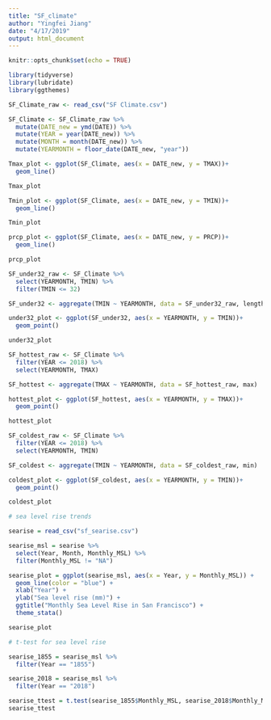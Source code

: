 ```yaml
---
title: "SF_climate"
author: "Yingfei Jiang"
date: "4/17/2019"
output: html_document
---
```


```r
knitr::opts_chunk$set(echo = TRUE)
```

```r

library(tidyverse)
library(lubridate)
library(ggthemes)

```

```r

SF_Climate_raw <- read_csv("SF Climate.csv")

SF_Climate <- SF_Climate_raw %>% 
  mutate(DATE_new = ymd(DATE)) %>% 
  mutate(YEAR = year(DATE_new)) %>% 
  mutate(MONTH = month(DATE_new)) %>% 
  mutate(YEARMONTH = floor_date(DATE_new, "year"))

```

```r

Tmax_plot <- ggplot(SF_Climate, aes(x = DATE_new, y = TMAX))+
  geom_line()

Tmax_plot

```

```r

Tmin_plot <- ggplot(SF_Climate, aes(x = DATE_new, y = TMIN))+
  geom_line()

Tmin_plot

```

```r

prcp_plot <- ggplot(SF_Climate, aes(x = DATE_new, y = PRCP))+
  geom_line()

prcp_plot

```

```r

SF_under32_raw <- SF_Climate %>% 
  select(YEARMONTH, TMIN) %>%
  filter(TMIN <= 32)

SF_under32 <- aggregate(TMIN ~ YEARMONTH, data = SF_under32_raw, length)

under32_plot <- ggplot(SF_under32, aes(x = YEARMONTH, y = TMIN))+
  geom_point()

under32_plot

```

```r

SF_hottest_raw <- SF_Climate %>% 
  filter(YEAR <= 2018) %>% 
  select(YEARMONTH, TMAX)

SF_hottest <- aggregate(TMAX ~ YEARMONTH, data = SF_hottest_raw, max)

hottest_plot <- ggplot(SF_hottest, aes(x = YEARMONTH, y = TMAX))+
  geom_point()

hottest_plot

```

```r

SF_coldest_raw <- SF_Climate %>% 
  filter(YEAR <= 2018) %>% 
  select(YEARMONTH, TMIN)

SF_coldest <- aggregate(TMIN ~ YEARMONTH, data = SF_coldest_raw, min)

coldest_plot <- ggplot(SF_coldest, aes(x = YEARMONTH, y = TMIN))+
  geom_point()

coldest_plot

```

```r
# sea level rise trends

searise = read_csv("sf_searise.csv")

searise_msl = searise %>% 
  select(Year, Month, Monthly_MSL) %>% 
  filter(Monthly_MSL != "NA")

searise_plot = ggplot(searise_msl, aes(x = Year, y = Monthly_MSL)) +
  geom_line(color = "blue") +
  xlab("Year") +
  ylab("Sea level rise (mm)") +
  ggtitle("Monthly Sea Level Rise in San Francisco") + 
  theme_stata()

searise_plot


```


```r

# t-test for sea level rise

searise_1855 = searise_msl %>% 
  filter(Year == "1855")

searise_2018 = searise_msl %>% 
  filter(Year == "2018")

searise_ttest = t.test(searise_1855$Monthly_MSL, searise_2018$Monthly_MSL)
searise_ttest

```



